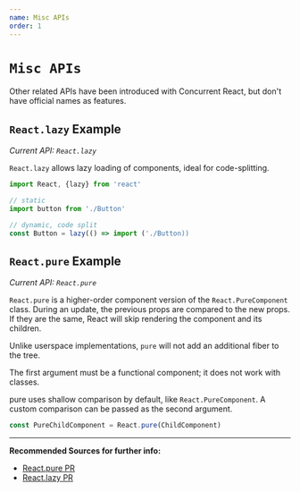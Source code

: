 ```yaml
---
name: Misc APIs
order: 1
---
```


# `Misc APIs`

Other related APIs have been introduced with Concurrent React, but don't have official names as features.

## `React.lazy` Example

*Current API: `React.lazy`*

`React.lazy` allows lazy loading of components, ideal for code-splitting.

```js
import React, {lazy} from 'react'

// static
import button from './Button'

// dynamic, code split
const Button = lazy(() => import ('./Button))
```

## `React.pure` Example

*Current API: `React.pure`*

`React.pure` is a higher-order component version of the `React.PureComponent` class. 
During an update, the previous props are compared to the new props. 
If they are the same, React will skip rendering the component and its children.

Unlike userspace implementations, `pure` will not add an additional fiber to the tree.

The first argument must be a functional component; it does not work with classes.

pure uses shallow comparison by default, like `React.PureComponent`. 
A custom comparison can be passed as the second argument.

```js
const PureChildComponent = React.pure(ChildComponent)
```

--- 

**Recommended Sources for further info:**

- [React.pure PR](https://github.com/facebook/react/pull/13748)
- [React.lazy PR](https://github.com/facebook/react/pull/13398)